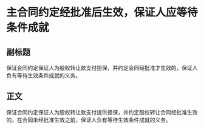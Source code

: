 # 主合同约定经批准后生效，保证人应等待条件成就
## 副标题
保证合同约定保证人为股权转让款支付担保，并约定合同经批准才生效的，保证人负有等待生效条件成就的义务。
## 正文
保证合同约定保证人为股权转让款支付提供担保，并约定股权转让合同经批准生效的，在合同未经批准生效之前，保证人负有等待生效条件成就的义务。